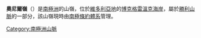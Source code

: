 {{coord|72|48|S|168|45|E|display=title}}

'''奧尼爾嶺'''（{{lang-en|O'Neal Ridge}}）是[[南極洲|南極洲]]的山嶺，位於[[維多利亞地|維多利亞地]]的[[博克格雷溫克海岸|博克格雷溫克海岸]]，屬於[[勝利山脈|勝利山脈]]的一部分，該山嶺現時由[[南極條約體系|南極條約體系]]管理。

{{DEFAULTSORT:O'Neal Ridge}}
[[Category:南極洲山脈|Category:南極洲山脈]]


{{BorchgrevinkCoast-geo-stub}}